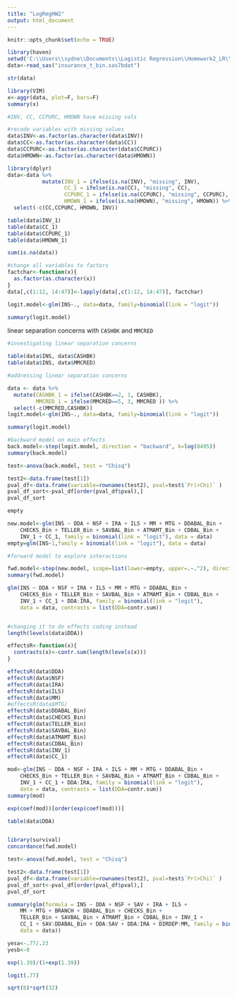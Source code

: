 ---
title: "LogRegHW2"
output: html_document
---

```{r setup, include=FALSE}
knitr::opts_chunk$set(echo = TRUE)
```

```{r}
library(haven)
setwd('C:\\Users\\sydne\\Documents\\Logistic Regression\\Homework2_LR\\')
data<-read_sas("insurance_t_bin.sas7bdat")
```

```{r}
str(data)
```



```{r}
library(VIM)
x<-aggr(data, plot=F, bars=F)
summary(x)

#INV, CC, CCPURC, HMOWN have missing vals
```


```{r}
#recode variables with missing values
data$INV<-as.factor(as.character(data$INV))
data$CC<-as.factor(as.character(data$CC))
data$CCPURC<-as.factor(as.character(data$CCPURC))
data$HMOWN<-as.factor(as.character(data$HMOWN))

library(dplyr)
data<-data %>%
           mutate(INV_1 = ifelse(is.na(INV), "missing", INV),
                  CC_1 = ifelse(is.na(CC), "missing", CC),
                  CCPURC_1 = ifelse(is.na(CCPURC), "missing", CCPURC),
                  HMOWN_1 = ifelse(is.na(HMOWN), "missing", HMOWN)) %>%
  select(-c(CC,CCPURC, HMOWN, INV))

table(data$INV_1)
table(data$CC_1)
table(data$CCPURC_1)
table(data$HMOWN_1)
```


```{r}
sum(is.na(data))
```



```{r}
#change all variables to factors
factchar<-function(x){
  as.factor(as.character(x))
}
data[,c(1:12, 14:47)]<-lapply(data[,c(1:12, 14:47)], factchar)
```


```{r}
logit.model<-glm(INS~., data=data, family=binomial(link = "logit"))

summary(logit.model)
```


linear separation concerns with `CASHBK` and `MMCRED`

```{r}
#investigating linear separation concerns

table(data$INS, data$CASHBK)
table(data$INS, data$MMCRED)
```

```{r}
#addressing linear separation concerns

data <- data %>%
  mutate(CASHBK_1 = ifelse(CASHBK==2, 1, CASHBK),
         MMCRED_1 = ifelse(MMCRED==5, 3, MMCRED )) %>%
  select(-c(MMCRED,CASHBK))
logit.model<-glm(INS~., data=data, family=binomial(link = "logit"))

summary(logit.model)
```


```{r}
#backward model on main effects
back.model<-step(logit.model, direction = "backward", k=log(8495))
summary(back.model)
```



```{r}

test<-anova(back.model, test = "Chisq")

test2<-data.frame(test[1])
pval_df<-data.frame(variable=rownames(test2), pval=test$`Pr(>Chi)` )
pval_df_sort<-pval_df[order(pval_df$pval),]
pval_df_sort
```



```{r}
empty

new.model<-glm(INS ~ DDA + NSF + IRA + ILS + MM + MTG + DDABAL_Bin + 
    CHECKS_Bin + TELLER_Bin + SAVBAL_Bin + ATMAMT_Bin + CDBAL_Bin + 
    INV_1 + CC_1, family = binomial(link = "logit"), data = data)
empty=glm(INS~1,family = binomial(link = "logit"), data = data)

#forward model to explore interactions

fwd.model<-step(new.model, scope=list(lower=empty, upper=.~.^2), direction = "forward", k=log(8495))
summary(fwd.model)
```

```{r}
glm(INS ~ DDA + NSF + IRA + ILS + MM + MTG + DDABAL_Bin + 
    CHECKS_Bin + TELLER_Bin + SAVBAL_Bin + ATMAMT_Bin + CDBAL_Bin + 
    INV_1 + CC_1 + DDA:IRA, family = binomial(link = "logit"), 
    data = data, contrasts = list(DDA=contr.sum))


#changing it to do effects coding instead
length(levels(data$DDA))

effectsR<-function(x){
  contrasts(x)<-contr.sum(length(levels(x)))
}

effectsR(data$DDA)
effectsR(data$NSF)
effectsR(data$IRA)
effectsR(data$ILS)
effectsR(data$MM)
#effectsR(data$MTG)
effectsR(data$DDABAL_Bin)
effectsR(data$CHECKS_Bin)
effectsR(data$TELLER_Bin)
effectsR(data$SAVBAL_Bin)
effectsR(data$ATMAMT_Bin)
effectsR(data$CDBAL_Bin)
effectsR(data$INV_1)
effectsR(data$CC_1)

mod<-glm(INS ~ DDA + NSF + IRA + ILS + MM + MTG + DDABAL_Bin + 
    CHECKS_Bin + TELLER_Bin + SAVBAL_Bin + ATMAMT_Bin + CDBAL_Bin + 
    INV_1 + CC_1 + DDA:IRA, family = binomial(link = "logit"), 
    data = data, contrasts = list(DDA=contr.sum))
summary(mod)

exp(coef(mod))[order(exp(coef(mod)))]

```

```{r}
table(data$DDA)


library(survival)
concordance(fwd.model)

test<-anova(fwd.model, test = "Chisq")

test2<-data.frame(test[1])
pval_df<-data.frame(variable=rownames(test2), pval=test$`Pr(>Chi)` )
pval_df_sort<-pval_df[order(pval_df$pval),]
pval_df_sort
```

```{r}
summary(glm(formula = INS ~ DDA + NSF + SAV + IRA + ILS + 
    MM + MTG + BRANCH + DDABAL_Bin + CHECKS_Bin + 
    TELLER_Bin + SAVBAL_Bin + ATMAMT_Bin + CDBAL_Bin + INV_1 + 
    CC_1 + SAV:DDABAL_Bin + DDA:SAV + DDA:IRA + DIRDEP:MM, family = binomial(link = "logit"), 
    data = data))
```

```{r}
yesa<-.77/.23
yesb<-0

exp(1.39)/(1+exp(1.39))

logit(.77)

sqrt(8)*sqrt(32)
```


